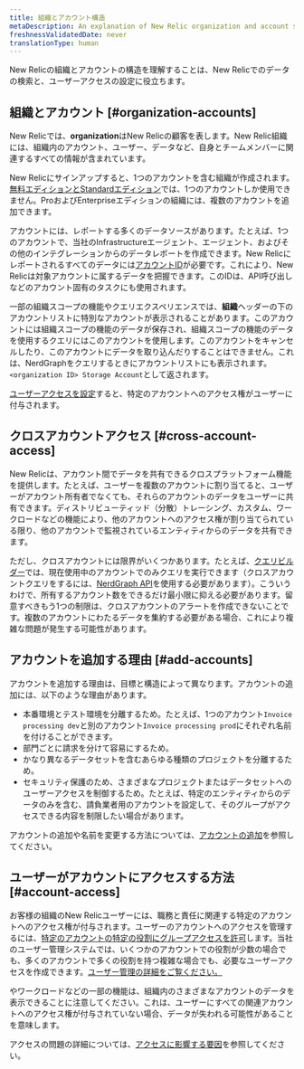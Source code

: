 ```yaml
---
title: 組織とアカウント構造
metaDescription: An explanation of New Relic organization and account structure.
freshnessValidatedDate: never
translationType: human
---
```


New Relicの組織とアカウントの構造を理解することは、New Relicでのデータの検索と、ユーザーアクセスの設定に役立ちます。

## 組織とアカウント [#organization-accounts]

New Relicでは、<DNT>**organization**</DNT>はNew Relicの顧客を表します。New Relic組織には、組織内のアカウント、ユーザー、データなど、自身とチームメンバーに関連するすべての情報が含まれています。

New Relicにサインアップすると、1つのアカウントを含む組織が作成されます。[無料エディションとStandardエディション](/docs/accounts/accounts-billing/new-relic-one-pricing-billing/new-relic-one-pricing-billing#editions)では、1つのアカウントしか使用できません。ProおよびEnterpriseエディションの組織には、複数のアカウントを追加できます。

アカウントには、レポートする多くのデータソースがあります。たとえば、1つのアカウントで、当社のInfrastructureエージェント、<InlinePopover type="apm" />エージェント、およびその他のインテグレーションからのデータレポートを作成できます。New Relicにレポートされるすべてのデータには[アカウントID](/docs/accounts/accounts-billing/account-structure/account-id)が必要です。これにより、New Relicは対象アカウントに属するデータを把握できます。このIDは、API呼び出しなどのアカウント固有のタスクにも使用されます。

一部の組織スコープの機能やクエリエクスペリエンスでは、<strong>組織</strong>ヘッダーの下のアカウントリストに特別なアカウントが表示されることがあります。このアカウントには組織スコープの機能のデータが保存され、組織スコープの機能のデータを使用するクエリにはこのアカウントを使用します。このアカウントをキャンセルしたり、このアカウントにデータを取り込んだりすることはできません。これは、NerdGraphをクエリするときにアカウントリストにも表示されます。`<organization ID> Storage Account`として返されます。

[ユーザーアクセスを設定](#account-access)すると、特定のアカウントへのアクセス権がユーザーに付与されます。

## クロスアカウントアクセス [#cross-account-access]

New Relicは、アカウント間でデータを共有できるクロスプラットフォーム機能を提供します。たとえば、ユーザーを複数のアカウントに割り当てると、ユーザーがアカウント所有者でなくても、それらのアカウントのデータをユーザーに共有できます。ディストリビューティッド（分散）トレーシング、カスタム<InlinePopover type="dashboards" />、ワークロードなどの機能により、他のアカウントへのアクセス権が割り当てられている限り、他のアカウントで監視されているエンティティからのデータを共有できます。

ただし、クロスアカウントには限界がいくつかあります。たとえば、[クエリビルダー](/docs/query-your-data/explore-query-data/query-builder/introduction-query-builder)では、現在使用中のアカウントでのみクエリを実行できます（クロスアカウントクエリをするには、[NerdGraph API](/docs/apis/nerdgraph/examples/nerdgraph-nrql-tutorial)を使用する必要があります）。こういうわけで、所有するアカウント数をできるだけ最小限に抑える必要があります。留意すべきもう1つの制限は、クロスアカウントのアラートを作成できないことです。複数のアカウントにわたるデータを集約する必要がある場合、これにより複雑な問題が発生する可能性があります。

## アカウントを追加する理由 [#add-accounts]

アカウントを追加する理由は、目標と構造によって異なります。アカウントの追加には、以下のような理由があります。

* 本番環境とテスト環境を分離するため。たとえば、1つのアカウント`Invoice processing dev`と別のアカウント`Invoice processing prod`にそれぞれ名前を付けることができます。
* 部門ごとに請求を分けて容易にするため。
* かなり異なるデータセットを含むあらゆる種類のプロジェクトを分離するため。
* セキュリティ保護のため、さまざまなプロジェクトまたはデータセットへのユーザーアクセスを制御するため。たとえば、特定のエンティティからのデータのみを含む、請負業者用のアカウントを設定して、そのグループがアクセスできる内容を制限したい場合があります。

アカウントの追加や名前を変更する方法については、[アカウントの追加](/docs/accounts/accounts-billing/account-structure/add-accounts)を参照してください。

## ユーザーがアカウントにアクセスする方法 [#account-access]

お客様の組織のNew Relicユーザーには、職務と責任に関連する特定のアカウントへのアクセス権が付与されます。ユーザーのアカウントへのアクセスを管理するには、[特定のアカウントの特定の役割にグループアクセスを許可](/docs/accounts/accounts-billing/new-relic-one-user-management/user-management-concepts#understand-concepts)します。当社のユーザー管理システムでは、いくつかのアカウントでの役割が少数の場合でも、多くのアカウントで多くの役割を持つ複雑な場合でも、必要なユーザーアクセスを作成できます。[ユーザー管理の詳細をご覧ください。](/docs/accounts/accounts-billing/new-relic-one-user-management)

<InlinePopover type="dashboards" />やワークロードなどの一部の機能は、組織内のさまざまなアカウントのデータを表示できることに注意してください。これは、ユーザーにすべての関連アカウントへのアクセス権が付与されていない場合、データが失われる可能性があることを意味します。

アクセスの問題の詳細については、[アクセスに影響する要因](/docs/accounts/accounts-billing/account-structure/factors-affecting-access-features-data/)を参照してください。